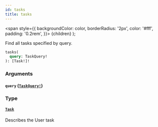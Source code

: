 ```yaml
---
id: tasks
title: tasks
---
```


<span
style={{
      backgroundColor: color,
      borderRadius: '2px',
      color: '#fff',
      padding: '0.2rem',
    }}>
{children}
</span>
);

Find all tasks specified by query.

```graphql
tasks(
  query: TaskQuery!
): [Task!]!

```

### Arguments

#### `query` ([`TaskQuery!`](../../../../../docs/apis-tools/tasklist-api/inputs/task-query.mdx))

### Type

#### [`Task`](../../../../../docs/apis-tools/tasklist-api/objects/task.mdx)

Describes the User task
